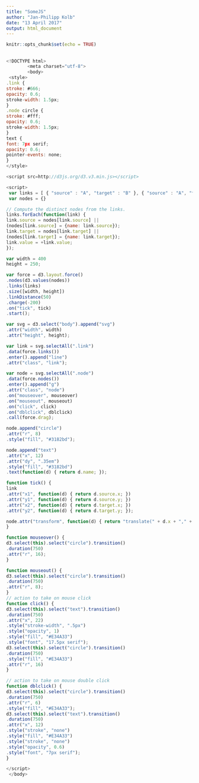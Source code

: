 ```yaml
---
title: "SomeJS"
author: "Jan-Philipp Kolb"
date: "13 April 2017"
output: html_document
---
```


```r
knitr::opts_chunk$set(echo = TRUE)
```

## 


```js
<!DOCTYPE html>
        <meta charset="utf-8">
        <body> 
 <style>
.link {
stroke: #666;
opacity: 0.6;
stroke-width: 1.5px;
}
.node circle {
stroke: #fff;
opacity: 0.6;
stroke-width: 1.5px;
}
text {
font: 7px serif;
opacity: 0.6;
pointer-events: none;
}
</style>

<script src=http://d3js.org/d3.v3.min.js></script>

<script> 
 var links = [ { "source" : "A", "target" : "B" }, { "source" : "A", "target" : "C" }, { "source" : "A", "target" : "D" }, { "source" : "A", "target" : "J" }, { "source" : "B", "target" : "E" }, { "source" : "B", "target" : "F" }, { "source" : "C", "target" : "G" }, { "source" : "C", "target" : "H" }, { "source" : "D", "target" : "I" } ] ; 
 var nodes = {}

// Compute the distinct nodes from the links.
links.forEach(function(link) {
link.source = nodes[link.source] ||
(nodes[link.source] = {name: link.source});
link.target = nodes[link.target] ||
(nodes[link.target] = {name: link.target});
link.value = +link.value;
});

var width = 400
height = 250;

var force = d3.layout.force()
.nodes(d3.values(nodes))
.links(links)
.size([width, height])
.linkDistance(50)
.charge(-200)
.on("tick", tick)
.start();

var svg = d3.select("body").append("svg")
.attr("width", width)
.attr("height", height);

var link = svg.selectAll(".link")
.data(force.links())
.enter().append("line")
.attr("class", "link");

var node = svg.selectAll(".node")
.data(force.nodes())
.enter().append("g")
.attr("class", "node")
.on("mouseover", mouseover)
.on("mouseout", mouseout)
.on("click", click)
.on("dblclick", dblclick)
.call(force.drag);

node.append("circle")
.attr("r", 8)
.style("fill", "#3182bd");

node.append("text")
.attr("x", 12)
.attr("dy", ".35em")
.style("fill", "#3182bd")
.text(function(d) { return d.name; });

function tick() {
link
.attr("x1", function(d) { return d.source.x; })
.attr("y1", function(d) { return d.source.y; })
.attr("x2", function(d) { return d.target.x; })
.attr("y2", function(d) { return d.target.y; });

node.attr("transform", function(d) { return "translate(" + d.x + "," + d.y + ")"; });
}

function mouseover() {
d3.select(this).select("circle").transition()
.duration(750)
.attr("r", 16);
}

function mouseout() {
d3.select(this).select("circle").transition()
.duration(750)
.attr("r", 8);
}
// action to take on mouse click
function click() {
d3.select(this).select("text").transition()
.duration(750)
.attr("x", 22)
.style("stroke-width", ".5px")
.style("opacity", 1)
.style("fill", "#E34A33")
.style("font", "17.5px serif");
d3.select(this).select("circle").transition()
.duration(750)
.style("fill", "#E34A33")
.attr("r", 16)
}

// action to take on mouse double click
function dblclick() {
d3.select(this).select("circle").transition()
.duration(750)
.attr("r", 6)
.style("fill", "#E34A33");
d3.select(this).select("text").transition()
.duration(750)
.attr("x", 12)
.style("stroke", "none")
.style("fill", "#E34A33")
.style("stroke", "none")
.style("opacity", 0.6)
.style("font", "7px serif");
}

</script>
 </body>
```
